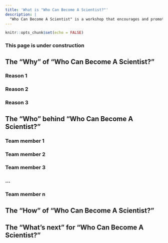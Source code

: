 ```yaml
---
title: 'What is "Who Can Become A Scientist?"'
description: |
  "Who Can Become A Scientist" is a workshop that encourages and promotes equity, diversity, and inclusion in STEM. This workshop was developed by a small independent team at the University of Victoria that includes faculty, graduate students, and research staff. We have partnered with Let's Talk Science at the University of Victoria to share and deploy this workshop.
---
```


```r
knitr::opts_chunk$set(echo = FALSE)
```

### This page is under construction

## The "Why" of "Who Can Become A Scientist?"
### Reason 1
### Reason 2
### Reason 3

## The "Who" behind "Who Can Become A Scientist?"
### Team member 1
### Team member 2
### Team member 3
### ...
### Team member n

## The "How" of "Who Can Become A Scientist?"

## The "What's next" for "Who Can Become A Scientist?"